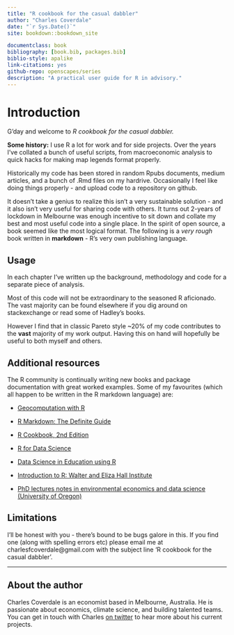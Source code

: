 ```yaml
--- 
title: "R cookbook for the casual dabbler"
author: "Charles Coverdale"
date: "`r Sys.Date()`"
site: bookdown::bookdown_site

documentclass: book
bibliography: [book.bib, packages.bib]
biblio-style: apalike
link-citations: yes
github-repo: openscapes/series
description: "A practical user guide for R in advisory."
---
```


# Introduction

G'day and welcome to *R cookbook for the casual dabbler.*

**Some history:** I use R a lot for work and for side projects. Over the years I've collated a bunch of useful scripts, from macroeconomic analysis to quick hacks for making map legends format properly.

Historically my code has been stored in random Rpubs documents, medium articles, and a bunch of .Rmd files on my hardrive. Occasionally I feel like doing things properly - and upload code to a repository on github.

It doesn't take a genius to realize this isn't a very sustainable solution - and it also isn't very useful for sharing code with others. It turns out 2-years of lockdown in Melbourne was enough incentive to sit down and collate my best and most useful code into a single place. In the spirit of open source, a book seemed like the most logical format. The following is a *very rough* book written in **markdown** - R's very own publishing language.

## Usage

In each chapter I've written up the background, methodology and code for a separate piece of analysis.

Most of this code will not be extraordinary to the seasoned R aficionado. The vast majority can be found elsewhere if you dig around on stackexchange or read some of Hadley's books.

However I find that in classic Pareto style \~20% of my code contributes to the **vast** majority of my work output. Having this on hand will hopefully be useful to both myself and others.

## Additional resources

The R community is continually writing new books and package documentation with great worked examples. Some of my favourites (which all happen to be written in the R markdown language) are:

-   [Geocomputation with R](https://bookdown.org/robinlovelace/geocompr/)

-   [R Markdown: The Definite Guide](https://bookdown.org/yihui/rmarkdown/)

-   [R Cookbook, 2nd Edition](R%20Cookbook,%202nd%20Edition)

-   [R for Data Science](https://r4ds.had.co.nz/)

-   [Data Science in Education using R](https://datascienceineducation.com/)

-   [Introduction to R: Walter and Eliza Hall Institute](https://bookdown.org/ansellbr/WEHI_tidyR_course_book/)

-   [PhD lectures notes in environmental economics and data science (University of Oregon)](https://github.com/uo-ec607/lectures)

## Limitations

I'll be honest with you - there's bound to be bugs galore in this. If you find one (along with spelling errors etc) please email me at charlesfcoverdale\@gmail.com with the subject line 'R cookbook for the casual dabbler'.

----

## About the author

Charles Coverdale is an economist based in Melbourne, Australia. He is passionate about economics, climate science, and building talented teams. You can get in touch with Charles [on twitter](https://twitter.com/cfcoverdale) to hear more about his current projects.